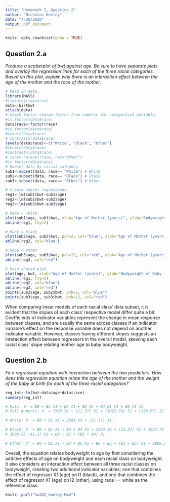 ```yaml
---
title: "Homework 2, Question 2"
author: "Nicholas Keeley"
date: "7/26/2020"
output: pdf_document
---
```


```r
knitr::opts_chunk$set(echo = TRUE)
```

## Question 2.a

*Produce a scatterplot of bwt against age. Be sure to have separate plots and overlay the regression lines for each of the three racial categories. Based on this plot, explain why there is an interaction effect between the age of the mother and the race of the mother.*

```r

# Read in data.
library(MASS)
#library(tidyverse)
data<-birthwt
attach(data)
# Check factor change factor from numeric for categorical variable.
#is.factor(data$race)
data$race<-factor(race)
#is.factor(data$race)
#levels(data$race)
# contrasts(data$race)
levels(data$race)<-c("White", "Black", "Other")
#levels(data$race)
#contrasts(data$race)
# race<-relevel(race, ref="Other")
#is.factor(data$race)
# Subset data by racial category.
sub1<-subset(data, race== "White") # White
sub2<-subset(data, race== "Black") # Black
sub3<-subset(data, race== "Other") # Other

# Create subset regressions.
reg1<-lm(sub1$bwt~sub1$age)
reg2<-lm(sub2$bwt~sub2$age)
reg3<-lm(sub3$bwt~sub3$age)

```

```r
# Race = white
plot(sub1$age, sub1$bwt, xlab="Age of Mother (years)", ylab="Bodyweight of Baby (grams)", main="Baby Bodyweight Against Mother's Age, Race = White")
abline(reg1, lty=2)

# Race = black
plot(sub2$age, sub2$bwt, pch=2, col="blue", xlab="Age of Mother (years)", ylab="Bodyweight of Baby (grams)", main="Baby Bodyweight Against Mother's Age, Race = Black")
abline(reg2, col="blue")

# Race = other
plot(sub3$age, sub3$bwt, pch=12, col="red", xlab="Age of Mother (years)", ylab="Bodyweight of Baby (grams)", main="Baby Bodyweight Against Mother's Age, Race = Other")
abline(reg3, col="red")

# Main shared plot.
plot(age, bwt, xlab="Age of Mother (years)", ylab="Bodyweight of Baby (grams)", main="Baby Bodyweight Against Mother's Age, All Races")
abline(reg1, lty=2)
abline(reg2, col="blue")
abline(reg3, col="red")
points(sub2$age, sub2$bwt, pch=2, col="blue")
points(sub3$age, sub3$bwt, pch=12, col="red")
```

When comparing linear models of each racial class' data subset, it is evident that the slopes of each class' respective model differ quite a bit. Coefficients of indicator variables represent the change in mean response between classes, and are usually the same across classes if an indicator variable's effect on the response variable does not depend on another indicator variable. However, classes having different slopes suggests an interaction effect between regressors in the overall model, skewing each racial class' slope relating mother age to baby bodyweight.

## Question 2.b

*Fit a regression equation with interaction between the two predictors. How does this regression equation relate the age of the mother and the weight of the baby at birth for each of the three racial categories?*

```r
reg_int<-lm(bwt~data$age*data$race)
summary(reg_int)

# Full: Y' = B0 + B1 X1 + B2 I1 + B3 I2 + B4 X1 I1 + B5 X1 I2
# Full Numeric: Y' = 2583.54 + (21.37) X1 + (1022.79) I1 + (326.05) I2 - (62.54) X1 I1 - (26.03) X1 I2 

# White: Y' = B0 + B1 X1 = 2583.53 + (21.37) X1.

# Black: Y' = B0 + B1 X1 + B2 + B4 X1 = 2583.54 + (21.37) X1 + 1022.79 - 62.54 X1 =
# 3606.33 -41.17 X1 = B0 + B2 + (B1 + B4) X1

# Other: Y' = B0 + B1 X1 + B3 + B5 X1 = B0 + B3 + (B1 + B5) X1 = 2909.59 - 4.66 X1

```

Overall, the equation relates bodyweight to age by first considering the additive effects of age on bodyweight and each racial class on bodyweight. It also considers an interaction effect between all three racial classes on bodyweight, creating two additional indicator variables; one that combines the effect of regressor X1 (age) on I1 (black), and one that combines the effect of regressor X1 (age) on I2 (other), using race == white as the reference class.

```r
knitr::purl("hw2Q2_keeley.Rmd")

```
